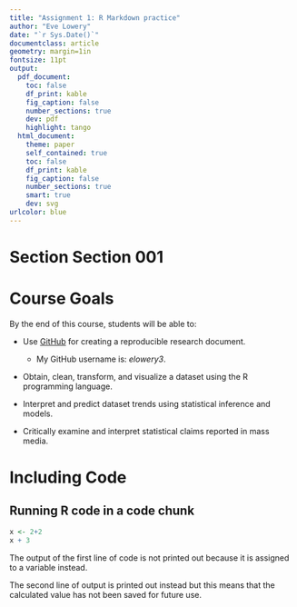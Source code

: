 ```yaml
---
title: "Assignment 1: R Markdown practice"
author: "Eve Lowery"
date: "`r Sys.Date()`"
documentclass: article
geometry: margin=1in
fontsize: 11pt
output:
  pdf_document:
    toc: false
    df_print: kable
    fig_caption: false
    number_sections: true
    dev: pdf
    highlight: tango
  html_document:
    theme: paper
    self_contained: true
    toc: false
    df_print: kable
    fig_caption: false
    number_sections: true
    smart: true
    dev: svg
urlcolor: blue
---
```


<!-- Write your Markdown below this line --> # Section  **Section 001**  
# Course Goals  
By the end of this course, students will be able to:  

* Use [GitHub](https://github.com/) for creating a reproducible research document.  
    
    + My GitHub username is: *elowery3*.

* Obtain, clean, transform, and visualize a dataset using the R programming language.

* Interpret and predict dataset trends using statistical inference and models.

* Critically examine and interpret statistical claims reported in mass media.  

# Including Code
## Running R code in a code chunk
```r
x <- 2+2
x + 3
```
The output of the first line of code is not printed out because it is assigned to a variable instead.

The second line of output is printed out instead but this means that the calculated value has not been saved for future use.